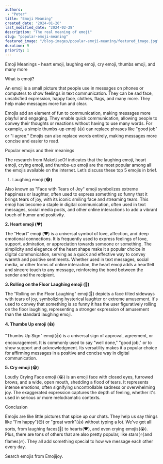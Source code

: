 ```yaml
---
authors:
 - "Peter"
title: "Emoji Meaning"
created_date: "2024-01-20"
last_modified_date: "2024-02-28"
description: "The real meaning of emoji"
slug: "popular-emoji-meaning"
featured_image: "/blog-images/popular-emoji-meaning/featured_image.jpg"
duration: 9
priority: 1
---
```





Emoji Meanings - heart emoji, laughing emoji, cry emoji, thumbs emoji, and many more

What is emoji?

An emoji is a small picture that people use in messages on phones or computers to show feelings in text communication. They can be sad face, unsatisfied expression, happy face, clothes, flags, and many more. They help make messages more fun and clear.

Emojis add an element of fun to communication, making messages more playful and engaging. They enable quick communication, allowing people to convey their thoughts or reactions without having to use many words. For example, a simple thumbs-up emoji (👍) can replace phrases like "good job" or "I agree." Emojis can also replace words entirely, making messages more concise and easier to read. 

Popular emojis and their meanings

The research from <Link to='https://www.makeuseof.com/top-emojis-explained-cheat-sheet/'>MakeUseOf</Link> indicates that the laughing emoji, heart emoji, crying emoji, and thumbs-up emoji are the most popular among all the emojis available on the internet. Let’s discuss these top 5 emojis in brief. 

1. Laughing emoji (**😂)**

Also known as "Face with Tears of Joy" emoji symbolizes extreme happiness or laughter, often used to express something so funny that it brings tears of joy, with its iconic smiling face and streaming tears. This emoji has become a staple in digital communication, often used in text messages, social media posts, and other online interactions to add a vibrant touch of humor and positivity.

**2. Heart emoji (❤️)**

The "Heart" emoji (❤️) is a universal symbol of love, affection, and deep emotional connections. It is frequently used to express feelings of love, support, admiration, or appreciation towards someone or something. The simplicity and elegance of the heart shape make it a popular choice in digital communication, serving as a quick and effective way to convey warmth and positive sentiments. Whether used in text messages, social media, or other forms of online interaction, the heart emoji adds a heartfelt and sincere touch to any message, reinforcing the bond between the sender and the recipient.

**3. Rolling on the Floor Laughing emoji (🤣)**

The "Rolling on the Floor Laughing" emoji(🤣) depicts a face tilted sideways with tears of joy, symbolizing hysterical laughter or extreme amusement. It's used to convey that something is so funny it has the user figuratively rolling on the floor laughing, representing a stronger expression of amusement than the standard laughing emoji.

**4. Thumbs Up emoji (****👍****)**

"Thumbs Up Sign" emoji(👍) is a universal sign of approval, agreement, or encouragement. It is commonly used to say "well done," "good job," or to show support and acknowledgment. Its versatility makes it a popular choice for affirming messages in a positive and concise way in digital communication.

**5. Cry emoji (😭)**

Loudly Crying Face emoji (😭) is an emoji face with closed eyes, furrowed brows, and a wide, open mouth, shedding a flood of tears. It represents intense emotions, often signifying uncontrollable sadness or overwhelming joy. The exaggerated expression captures the depth of feeling, whether it's used in serious or more melodramatic contexts.

Conclusion

Emojis are like little pictures that spice up our chats. They help us say things like "I'm happy"(😊) or "great work"(👍) without typing a lot. We've got all sorts, from laughing faces(🤣) to hearts(❤️), and even crying emojis(😭). Plus, there are tons of others that are also pretty popular, like stars(⭐)and flames(🔥). They all add something special to how we message each other every day.

Search emojis from <Link to='/.'>Emojijoy</Link>.

